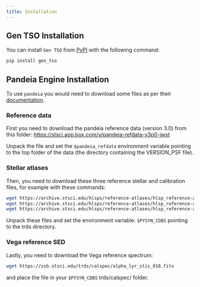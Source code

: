 ```yaml
---
title: Installation
---
```


## Gen TSO Installation

You can install `Gen TSO` from [PyPI](https://pypi.org/project/gen_tso/) with the following command:

```bash
pip install gen_tso
```

## Pandeia Engine Installation

To use `pandeia` you would need to download some files as per their [documentation](https://outerspace.stsci.edu/display/PEN/Pandeia+Engine+Installation).

### Reference data

First you need to download the pandeia reference data (version 3.0) from
this folder: [https://stsci.app.box.com/v/pandeia-refdata-v3p0-jwst](https://stsci.app.box.com/v/pandeia-refdata-v3p0-jwst)

Unpack the file and set the `$pandeia_refdata` environment variable pointing
to the top folder of the data (the directory containing the VERSION_PSF file).

### Stellar atlases

Then, you need to download these three reference stellar and calibration files, for example with these commands:

```bash
wget https://archive.stsci.edu/hlsps/reference-atlases/hlsp_reference-atlases_hst_multi_kurucz-1993-atlas_multi_v2_synphot4.tar
wget https://archive.stsci.edu/hlsps/reference-atlases/hlsp_reference-atlases_hst_multi_pheonix-models_multi_v3_synphot5.tar
wget https://archive.stsci.edu/hlsps/reference-atlases/hlsp_reference-atlases_hst_multi_everything_multi_v15_sed.tar
```

Unpack these files and set the environment variable: `$PYSYN_CDBS` pointing to
the trds directory.

### Vega reference SED

Lastly, you need to download the Vega reference spectrum:

```bash
wget https://ssb.stsci.edu/trds/calspec/alpha_lyr_stis_010.fits
```

and place the file in your `$PYSYN_CDBS` trds/calspec/ folder.
